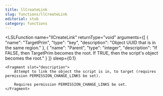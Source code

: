 ```yaml
---
title: llCreateLink
slug: functions/llCreateLink
editorial: stub
category: functions
---
```


<LSLFunction
	name="llCreateLink"
	returnType="void"
	arguments={[
	{
		"name": "TargetPrim",
		"type": "key",
		"description": "Object UUID that is in the same region."
	},
	{
		"name": "Parent",
		"type": "integer",
		"description": "If FALSE, then TargetPrim becomes the root. If TRUE, then the script's object becomes the root."
	}
]}
	sleep={0.1}
>
	<Fragment slot="description">
		Attempt to link the object the script is in, to target (requires permission PERMISSION_CHANGE_LINKS be set).
		
		Requires permission PERMISSION_CHANGE_LINKS be set.
	</Fragment>
</LSLFunction>
